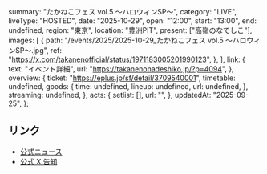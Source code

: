   summary: "たかねこフェス vol.5 〜ハロウィンSP〜",
  category: "LIVE",
  liveType: "HOSTED",
  date: "2025-10-29",
  open: "12:00",
  start: "13:00",
  end: undefined,
  region: "東京",
  location: "豊洲PIT",
  present: ["高嶺のなでしこ"],
  images: [
    {
      path: "/events/2025/2025-10-29_たかねこフェス vol.5 〜ハロウィンSP〜.jpg",
      ref: "https://x.com/takanenofficial/status/1971183005201990123",
    },
  ],
  link: {
    text: "イベント詳細",
    url: "https://takanenonadeshiko.jp/?p=4094",
  },
  overview: {
    ticket: "https://eplus.jp/sf/detail/3709540001",
    timetable: undefined,
    goods: {
      time: undefined,
      lineup: undefined,
      url: undefined,
    },
    streaming: undefined,
  },
  acts: {
    setlist: [],
    url: "",
  },
  updatedAt: "2025-09-25",
};

## リンク

- [公式ニュース](https://takanenonadeshiko.jp/?p=4094)
- [公式 X 告知](https://x.com/takanenofficial/status/1971183005201990123)
